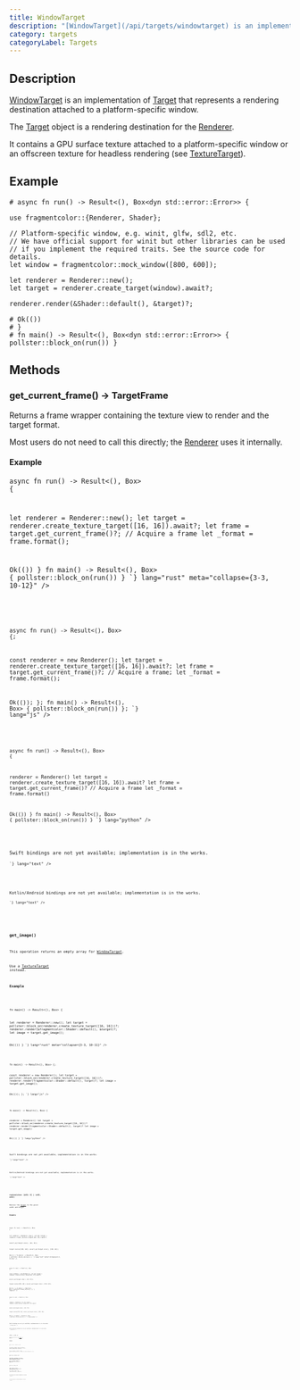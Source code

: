 ```yaml
---
title: WindowTarget
description: "[WindowTarget](/api/targets/windowtarget) is an implementation of [Target](/api/core/target) that represents a rendering destination attached to a platform-specific window."
category: targets
categoryLabel: Targets
---
```



## Description

[WindowTarget](/api/targets/windowtarget) is an implementation of [Target](/api/core/target) that represents a rendering destination attached to a platform-specific window.

The [Target](/api/core/target) object is a rendering destination for the [Renderer](/api/core/renderer).

It contains a GPU surface texture attached to a platform-specific window or an offscreen texture for headless rendering (see [TextureTarget](/api/targets/texturetarget)).

## Example

```no-run
# async fn run() -> Result<(), Box<dyn std::error::Error>> {

use fragmentcolor::{Renderer, Shader};

// Platform-specific window, e.g. winit, glfw, sdl2, etc.
// We have official support for winit but other libraries can be used
// if you implement the required traits. See the source code for details.
let window = fragmentcolor::mock_window([800, 600]);

let renderer = Renderer::new();
let target = renderer.create_target(window).await?;

renderer.render(&Shader::default(), &target)?;

# Ok(())
# }
# fn main() -> Result<(), Box<dyn std::error::Error>> { pollster::block_on(run()) }
```

## Methods

### get_current_frame() -&gt; TargetFrame

Returns a frame wrapper containing the texture view to render and the target format.

Most users do not need to call this directly; the [Renderer](/api/core/renderer) uses it internally.

#### Example

<Tabs>

<TabItem label="Rust">
<Code
code={`
use fragmentcolor::Renderer;

async fn run() -> Result<(), Box<dyn std::error::Error>> {

let renderer = Renderer::new();
let target = renderer.create_texture_target([16, 16]).await?;
let frame = target.get_current_frame()?; // Acquire a frame
let _format = frame.format();

Ok(())
}
fn main() -> Result<(), Box<dyn std::error::Error>> { pollster::block_on(run()) }
`}
lang="rust" meta="collapse={3-3, 10-12}"
/>

</TabItem>

<TabItem label="JavaScript">
<Code
code={`

async fn run() -> Result<(), Box<dyn std::error::Error>> {;

const renderer = new Renderer();
let target = renderer.create_texture_target([16, 16]).await?;
let frame = target.get_current_frame()?; // Acquire a frame;
let _format = frame.format();

Ok(());
};
fn main() -> Result<(), Box<dyn std::error::Error>> { pollster::block_on(run()) };
`}
lang="js"
/>

</TabItem>

<TabItem label="Python">
<Code
code={`
from fragmentcolor import Renderer

async fn run() -> Result<(), Box<dyn std::error::Error>> {

renderer = Renderer()
let target = renderer.create_texture_target([16, 16]).await?
let frame = target.get_current_frame()? // Acquire a frame
let _format = frame.format()

Ok(())
}
fn main() -> Result<(), Box<dyn std::error::Error>> { pollster::block_on(run()) }
`}
lang="python"
/>

</TabItem>

<TabItem label="Swift">
<Aside type="caution" title="Work in progress">Swift bindings are not yet available; implementation is in the works.</Aside>
<Code
code={`
// Swift placeholder â bindings WIP

`}
lang="text"
/>

</TabItem>

<TabItem label="Kotlin">
<Aside type="caution" title="Work in progress">Kotlin/Android bindings are not yet available; implementation is in the works.</Aside>
<Code
code={`
// Kotlin placeholder â bindings WIP

`}
lang="text"
/>

</TabItem>

</Tabs>

### get_image()

This operation returns an empty array for [WindowTarget](/api/targets/windowtarget).

Use a [TextureTarget](/api/targets/texturetarget) instead.

#### Example

<Tabs>

<TabItem label="Rust">
<Code
code={`
use fragmentcolor::Renderer;

fn main() -> Result<(), Box<dyn std::error::Error>> {

let renderer = Renderer::new();
let target = pollster::block_on(renderer.create_texture_target([16, 16]))?;
renderer.render(&fragmentcolor::Shader::default(), &target)?;
let image = target.get_image();

Ok(())
}
`}
lang="rust" meta="collapse={3-3, 10-11}"
/>

</TabItem>

<TabItem label="JavaScript">
<Code
code={`

fn main() -> Result<(), Box<dyn std::error::Error>> {;

const renderer = new Renderer();
let target = pollster::block_on(renderer.create_texture_target([16, 16]))?;
renderer.render(fragmentcolor::Shader::default(), target)?;
let image = target.get_image();

Ok(());
};
`}
lang="js"
/>

</TabItem>

<TabItem label="Python">
<Code
code={`
from fragmentcolor import Renderer

fn main() -> Result<(), Box<dyn std::error::Error>> {

renderer = Renderer()
let target = pollster::block_on(renderer.create_texture_target([16, 16]))?
renderer.render(fragmentcolor::Shader::default(), target)?
let image = target.get_image()

Ok(())
}
`}
lang="python"
/>

</TabItem>

<TabItem label="Swift">
<Aside type="caution" title="Work in progress">Swift bindings are not yet available; implementation is in the works.</Aside>
<Code
code={`
// Swift placeholder â bindings WIP

`}
lang="text"
/>

</TabItem>

<TabItem label="Kotlin">
<Aside type="caution" title="Work in progress">Kotlin/Android bindings are not yet available; implementation is in the works.</Aside>
<Code
code={`
// Kotlin placeholder â bindings WIP

`}
lang="text"
/>

</TabItem>

</Tabs>

### resize(size: [u32; 2] | (u32, u32))

Resizes the [Target](https://fragmentcolor.org/docs/api/target) to the given width and height.

#### Example

<Tabs>

<TabItem label="Rust">
<Code
code={`
use fragmentcolor::Renderer;

async fn run() -> Result<(), Box<dyn std::error::Error>> {

let renderer = Renderer::new();
let mut target = renderer.create_texture_target([64, 32]).await?;

assert_eq!(target.size(), [64, 32]);

target.resize([128, 64]);
assert_eq!(target.size(), [128, 64]);

Ok(())
}
fn main() -> Result<(), Box<dyn std::error::Error>> { pollster::block_on(run()) }
`}
lang="rust" meta="collapse={3-3, 13-15}"
/>

</TabItem>

<TabItem label="JavaScript">
<Code
code={`

async fn run() -> Result<(), Box<dyn std::error::Error>> {;

const renderer = new Renderer();
let mut target = renderer.create_texture_target([64, 32]).await?;

assert_eq!(target.size(), [64, 32]);

target.resize([128, 64]);
assert_eq!(target.size(), [128, 64]);

Ok(());
};
fn main() -> Result<(), Box<dyn std::error::Error>> { pollster::block_on(run()) };
`}
lang="js"
/>

</TabItem>

<TabItem label="Python">
<Code
code={`
from fragmentcolor import Renderer

async fn run() -> Result<(), Box<dyn std::error::Error>> {

renderer = Renderer()
let mut target = renderer.create_texture_target([64, 32]).await?

assert_eq!(target.size(), [64, 32])

target.resize([128, 64])
assert_eq!(target.size(), [128, 64])

Ok(())
}
fn main() -> Result<(), Box<dyn std::error::Error>> { pollster::block_on(run()) }
`}
lang="python"
/>

</TabItem>

<TabItem label="Swift">
<Aside type="caution" title="Work in progress">Swift bindings are not yet available; implementation is in the works.</Aside>
<Code
code={`
// Swift placeholder â bindings WIP

`}
lang="text"
/>

</TabItem>

<TabItem label="Kotlin">
<Aside type="caution" title="Work in progress">Kotlin/Android bindings are not yet available; implementation is in the works.</Aside>
<Code
code={`
// Kotlin placeholder â bindings WIP

`}
lang="text"
/>

</TabItem>

</Tabs>

### size() -&gt; [u32; 2]

Returns the size of the [Target](/api/core/target) in pixels.

#### Example

<Tabs>

<TabItem label="Rust">
<Code
code={`
use fragmentcolor::{Renderer, Shader};

async fn run() -> Result<(), Box<dyn std::error::Error>> {

let renderer = Renderer::new();
let target = renderer.create_texture_target([64, 32]).await?;
assert_eq!(target.size(), [64, 32]);

Ok(())
}
fn main() -> Result<(), Box<dyn std::error::Error>> { pollster::block_on(run()) }
`}
lang="rust" meta="collapse={3-3, 9-11}"
/>

</TabItem>

<TabItem label="JavaScript">
<Code
code={`

async fn run() -> Result<(), Box<dyn std::error::Error>> {;

const renderer = new Renderer();
let target = renderer.create_texture_target([64, 32]).await?;
assert_eq!(target.size(), [64, 32]);

Ok(());
};
fn main() -> Result<(), Box<dyn std::error::Error>> { pollster::block_on(run()) };
`}
lang="js"
/>

</TabItem>

<TabItem label="Python">
<Code
code={`
from fragmentcolor import Renderer, Shader

async fn run() -> Result<(), Box<dyn std::error::Error>> {

renderer = Renderer()
let target = renderer.create_texture_target([64, 32]).await?
assert_eq!(target.size(), [64, 32])

Ok(())
}
fn main() -> Result<(), Box<dyn std::error::Error>> { pollster::block_on(run()) }
`}
lang="python"
/>

</TabItem>

<TabItem label="Swift">
<Aside type="caution" title="Work in progress">Swift bindings are not yet available; implementation is in the works.</Aside>
<Code
code={`
// Swift placeholder â bindings WIP

`}
lang="text"
/>

</TabItem>

<TabItem label="Kotlin">
<Aside type="caution" title="Work in progress">Kotlin/Android bindings are not yet available; implementation is in the works.</Aside>
<Code
code={`
// Kotlin placeholder â bindings WIP

`}
lang="text"
/>

</TabItem>

</Tabs>
